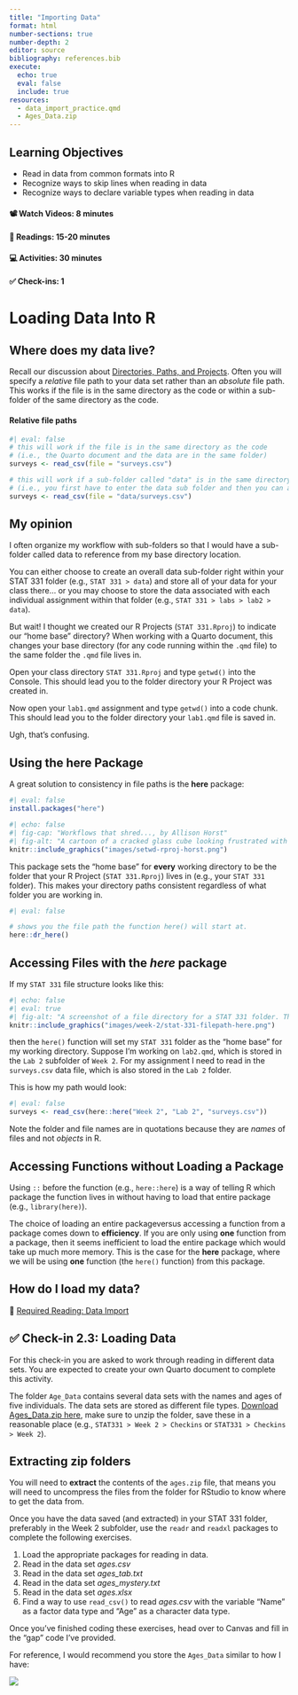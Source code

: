 ```yaml
---
title: "Importing Data"
format: html
number-sections: true
number-depth: 2
editor: source
bibliography: references.bib
execute: 
  echo: true
  eval: false
  include: true
resources: 
  - data_import_practice.qmd
  - Ages_Data.zip
---
```


## Learning Objectives

-   Read in data from common formats into R
-   Recognize ways to skip lines when reading in data
-   Recognize ways to declare variable types when reading in data


#### 📽 Watch Videos: 8 minutes

#### 📖 Readings: 15-20 minutes

#### 💻 Activities: 30 minutes

#### ✅  Check-ins: 1

# Loading Data Into R

## Where does my data live?

Recall our discussion about [Directories, Paths, and Projects](week-1-quarto.qmd). Often you will specify a *relative* file path to your data set rather than an *absolute* file path. This works if the file is in the same directory as the code or within a sub-folder of the same directory as the code.

::: {.callout-note}
#### Relative file paths

```r
#| eval: false
# this will work if the file is in the same directory as the code
# (i.e., the Quarto document and the data are in the same folder)
surveys <- read_csv(file = "surveys.csv")

# this will work if a sub-folder called "data" is in the same directory as the code
# (i.e., you first have to enter the data sub folder and then you can access the surveys.csv data set)
surveys <- read_csv(file = "data/surveys.csv")
```
:::

::: column-margin
::: {.callout-tip}
# My opinion 

I often organize my workflow with sub-folders so that I would have a sub-folder
called data to reference from my base directory location.

You can either choose to create an overall data sub-folder right within your
STAT 331 folder (e.g., `STAT 331 > data`) and store all of your data for your
class there... or you may choose to store the data associated with each 
individual assignment within that folder (e.g., `STAT 331 > labs > lab2 > data`).
:::
:::

But wait! I thought we created our R Projects (`STAT 331.Rproj`) to indicate our 
"home base" directory? When working with a Quarto document, this changes your
base directory (for any code running within the `.qmd` file) to the same folder
the `.qmd` file lives in.

Open your class directory `STAT 331.Rproj` and type `getwd()` into the Console. 
This should lead you to the folder directory your R Project was created in.

Now open your `lab1.qmd` assignment and type `getwd()` into a code chunk. This
should lead you to the folder directory your `lab1.qmd` file is saved in.

Ugh, that's confusing. 

## Using the **here** Package

A great solution to consistency in file paths is the **here** package:

```r
#| eval: false
install.packages("here")
```

::: column-margin
```r
#| echo: false
#| fig-cap: "Workflows that shred..., by Allison Horst"
#| fig-alt: "A cartoon of a cracked glass cube looking frustrated with casts on its arm and leg, with bandaids on it, containing “setwd”, looks on at a metal riveted cube labeled “R Proj” holding a skateboard looking sympathetic, and a smaller cube with a helmet on labeled “here” doing a trick on a skateboard."
knitr::include_graphics("images/setwd-rproj-horst.png")
```
:::

This package sets the "home base" for **every** working directory to be the 
folder that your R Project (`STAT 331.Rproj`) lives in (e.g., your `STAT 331`
folder). This makes your directory paths consistent regardless of what folder
you are working in. 

```r
#| eval: false

# shows you the file path the function here() will start at.
here::dr_here()
```

::: {.callout-important}
## Accessing Files with the *here* package

If my `STAT 331` file structure looks like this:

```r
#| echo: false
#| eval: true
#| fig-alt: "A screenshot of a file directory for a STAT 331 folder. The main STAT 331 folder has an Rproj file symbolizing an R Project, and two subfolders: Week 1 and Week 2. Within The Week 1 folder there is a Lab 1 subfolder. Within the Week 2 folder there is a Lab 2 subfolder and a Practice Activity subfolder."
knitr::include_graphics("images/week-2/stat-331-filepath-here.png")
```

then the `here()` function will set my `STAT 331` folder as the "home base" for
my working directory. Suppose I'm working on `lab2.qmd`, which is stored in the
`Lab 2` subfolder of `Week 2`. For my assignment I need to read in the
`surveys.csv` data file, which is also stored in the `Lab 2` folder. 

This is how my path would look: 

```r
#| eval: false
surveys <- read_csv(here::here("Week 2", "Lab 2", "surveys.csv"))
```

Note the folder and file names are in quotations because they are *names* of files and not *objects* in R.

:::

::: column-margin
::: {.callout-note}
# Accessing Functions without Loading a Package

Using `::` before the function (e.g., `here::here`) is a way of
telling R which package the function lives in without having to load that entire
package (e.g., `library(here)`). 

The choice of loading an entire packageversus accessing a function from a
package comes down to **efficiency**. If you  are only using **one** function 
from a package, then it seems inefficient to  load the entire package which
would take up much more memory. This is the case for the **here** package, where
we will be using **one** function (the `here()` function) from this package. 
:::
:::

## How do I load my data?

📖 [Required Reading: Data Import](https://r4ds.hadley.nz/data-import.html)

## ✅  Check-in 2.3: Loading Data

For this check-in you are asked to work through reading in different data sets. 
You are expected to create your own Quarto document to complete this activity. 

The folder `Age_Data` contains several data sets with the names and ages of five
individuals. The data sets are stored as different file types. 
[Download Ages_Data.zip here](Ages_Data.zip), make sure to unzip the folder,
save these in a reasonable place (e.g., `STAT331 > Week 2 > Checkins` or
`STAT331 > Checkins > Week 2`). 

::: callout-tip
## Extracting zip folders

You will need to **extract** the contents of the `ages.zip` file, that means you
will need to uncompress the files from the folder for RStudio to know where to
get the data from.
:::

Once you have the data saved (and extracted) in your STAT 331 folder, preferably
in the Week 2 subfolder, use the `readr` and `readxl` packages to complete the
following exercises. 

1. Load the appropriate packages for reading in data.
2. Read in the data set *ages.csv*
3. Read in the data set *ages_tab.txt*
4. Read in the data set *ages_mystery.txt*
5. Read in the data set *ages.xlsx*
6. Find a way to use `read_csv()` to read *ages.csv* with the variable "Name" as a factor data type and "Age" as a character data type.

Once you've finished coding these exercises, head over to Canvas and fill in the
"gap" code I've provided. 

::: {.callout-tip}

For reference, I would recommend you store the `Ages_Data` similar to how I have:

![](images/week-2/ages_folder_structure.png){fig-alt="A screenshot of the folder structure of my STAT 331 folder. The STAT 331 folder lives in my documents and has two main folders--Week 1 and Week 2. The Week 2 folder is expanded to show that I have a subfolder named 'Check-ins' that lives inside the Week 2 folder. The expanded folders also show that inside the Check-ins folder (inside the Week 2 folder) there is an 'Agest_Data' folder, which contains four different datasets--ages_mystery.txt, ages_space.txt, ages.csv, and ages.xlsx."}
:::
